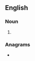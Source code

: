 ==English==

===Noun===
{{head|en|noun form}}

# {{plural of|en|hindgut}}

===Anagrams===
* {{anagrams|en|a=dghinstu|undights}}